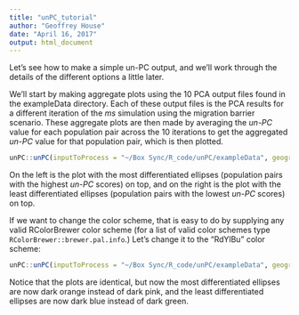 ```yaml
---
title: "unPC_tutorial"
author: "Geoffrey House"
date: "April 16, 2017"
output: html_document
---
```


Let's see how to make a simple un-PC output, and we'll work through the details of the different options a little later.

We'll start by making aggregate plots using the 10 PCA output files found in the exampleData directory. 
Each of these output files is the PCA results for a different iteration of the *ms* simulation using the migration barrier scenario. These aggregate plots are then made by averaging the *un-PC* value for each population pair across the 10 iterations to get the aggregated *un-PC* value for that population pair, which is then plotted.

```r
unPC::unPC(inputToProcess = "~/Box Sync/R_code/unPC/exampleData", geogrCoords = "~/Box Sync/R_code/unPC/exampleData/populationCoordinates_DCTTransformed.txt", geogrCoordsForPlotting = "~/Box Sync/R_code/unPC/exampleData/populationCoordinates_NOT_DCTTransformed.txt", populationPointNormalization = 10, savePlotsToPdf = FALSE)
```

On the left is the plot with the most differentiated ellipses (population pairs with the highest *un-PC* scores) on top, and on the right is the plot with the least differentiated ellipses (population pairs with the lowest *un-PC* scores) on top. 

If we want to change the color scheme, that is easy to do by supplying any valid RColorBrewer color scheme (for a list of valid color schemes type ```RColorBrewer::brewer.pal.info```.) Let's change it to the "RdYlBu" color scheme:

```r
unPC::unPC(inputToProcess = "~/Box Sync/R_code/unPC/exampleData", geogrCoords = "~/Box Sync/R_code/unPC/exampleData/populationCoordinates_DCTTransformed.txt", geogrCoordsForPlotting = "~/Box Sync/R_code/unPC/exampleData/populationCoordinates_NOT_DCTTransformed.txt", populationPointNormalization = 10, colorBrewerPalette = "RdYlBu", savePlotsToPdf = FALSE)
```

Notice that the plots are identical, but now the most differentiated ellipses are now dark orange instead of dark pink, and the least differentiated ellipses are now dark blue instead of dark green.


<!-- Using the ```runAggregated = FALSE``` option, we can also generate a separate set of plots for each PCA output file (representing the results from each different iteration of the *ms* simulation separately): -->

<!-- ```{r, fig.width=3, fig.height=3, echo = TRUE, results='hide'} -->
<!-- unPC::unPC(inputToProcess = "~/Box Sync/R_code/unPC/exampleData", geogrCoords = "~/Box Sync/R_code/unPC/exampleData/populationCoordinates_DCTTransformed.txt", geogrCoordsForPlotting = "~/Box Sync/R_code/unPC/exampleData/populationCoordinates_NOT_DCTTransformed.txt", populationPointNormalization = 10, runAggregated = FALSE, savePlotsToPdf = FALSE) -->
<!-- ``` -->

